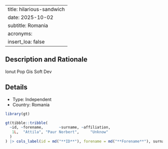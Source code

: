 
---
title: hilarious-sandwich
date: 2025-10-02
subtitle: Romania
acronyms:
  insert_loa: false
---

## Description and Rationale

Ionut Pop Gis Soft Dev

## Details

* Type: Independent
* Country: Romania

```r
library(gt)

gt(tibble::tribble(
  ~id, ~forename,       ~surname, ~affiliation,
   1L,  "Attila", "Paur Norbert",     "Unknow"
  )
) |> cols_label(id = md("**ID**"), forename = md("**Forename**"), surname ~ md("**Surname**"), affiliation ~ md("**Affiliation**"))
```

